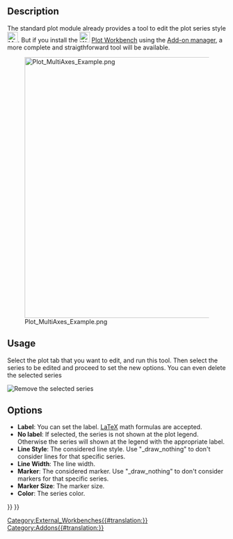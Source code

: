 <languages/>

<div class="mw-translate-fuzzy">
{{Docnav/it|[[Plot_Axes/it|Assi]]|[[Plot_Grid/it|Griglia]]|[[Plot_Workbench/it|Plot]]|IconL=Plot_Axes.png|IconC=Workbench_Plot.svg|IconR=Plot_Grid.png}}
</div>

<div class="mw-translate-fuzzy">
{{GuiCommand/it|Name=Plot Series|Name/it=Serie|MenuLocation=Grafico → Serie‏‎||Workbenches=[[Plot_Workbench/it|Grafico]]|Shortcut=|SeeAlso=}}
</div>

==Description==

The standard plot module already provides a tool to edit the plot series style [[File:Matplotlib_edit_subplot.png|24px]]. But if you install the [[Image:Workbench_Plot.svg|24px]] [[Plot Workbench|Plot Workbench]] using the [[Std_AddonMgr|Add-on manager]], a more complete and straigthforward tool will be available.

[[Image:Plot_MultiAxes_Example.png|600px]]

==Usage==

Select the plot tab that you want to edit, and run this tool. Then select the series to be edited and proceed to set the new options. You can even delete the selected series

[[File:Plot Remove Series.png|Remove the selected series]]
{{Caption|Selected series deletion button}}

==Options==

* '''Label''': You can set the label. [https://www.latex-project.org/ LaTeX] math formulas are accepted.
* '''No label''': If selected, the series is not shown at the plot legend. Otherwise the series will shown at the legend with the appropriate label.
* '''Line Style''': The considered line style. Use "_draw_nothing" to don't consider lines for that specific series.
* '''Line Width''': The line width.
* '''Marker''': The considered marker. Use "_draw_nothing" to don't consider markers for that specific series.
* '''Marker Size''': The marker size.
* '''Color''': The series color.


<div class="mw-translate-fuzzy">
{{Docnav/it|[[Plot_Axes/it|Assi]]|[[Plot_Grid/it|Griglia]]|[[Plot_Workbench/it|Plot]]|IconL=Plot_Axes.png|IconC=Workbench_Plot.svg|IconR=Plot_Grid.png}}
</div>

{{Plot_Tools_navi{{#translation:}}}}
{{Userdocnavi{{#translation:}}}}
[[Category:External_Workbenches{{#translation:}}]]
[[Category:Addons{{#translation:}}]]